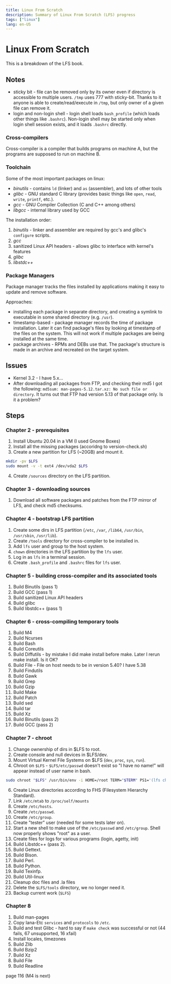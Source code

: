 ```yaml
---
title: Linux From Scratch
description: Summary of Linux From Scratch (LFS) progress
tags: ["linux"]
lang: en-US
---
```



# Linux From Scratch

This is a breakdown of the LFS book.

## Notes

- sticky bit - file can be removed only by its owner even if directory is
  accessible to multiple users. `/tmp` uses 777 with sticky-bit. Thanks to it
  anyone is able to create/read/execute in `/tmp`, but only owner of a given
  file can remove it.
- login and non-login shell - login shell loads `bash_profile` (which loads
  other things like `.bashrc`). Non-login shell may be started only when login
  shell session exists, and it loads `.bashrc` directly.

### Cross-compilers

Cross-compiler is a compiler that builds programs on machine A, but the programs
are supposed to run on machine B.

### Toolchain

Some of the most important packages on linux:

 - *binutils* - contains `ld` (linker) and `as` (assembler), and lots of other
   tools
 - *glibc* - GNU standard C library (provides basic things like `open`, `read`,
   `write`, `printf`, etc.).
 - *gcc* - GNU Compiler Collection (C and C++ among others)
- *libgcc* - internal library used by GCC

The installation order:

1. _binutils_ - linker and assembler are required by gcc's and glibc's
   `configure` scripts.
2. *gcc*
3. sanitized Linux API headers - allows glibc to interface with kernel's
   features
4. *glibc*
5. *libstdc++*

### Package Managers

Package manager tracks the files installed by applications making it easy to
update and remove software.

Approaches:

- installing each package in separate directory, and creating a symlink to
  executable in some shared directory (e.g. `/usr`).
- timestamp-based - package manager records the time of package installation.
  Later it can find package's files by looking at timestamp of the files on the
  system. This will not work if multiple packages are being installed at the
  same time.
- package archives - RPMs and DEBs use that. The package's structure is made in
  an archive and recreated on the target system.

## Issues

- Kernel 3.2 - I have 5.x...
- After downloading all packages from FTP, and checking their md5 I got the
  following: `md5sum: man-pages-5.12.tar.xz: No such file or directory`. It
  turns out that FTP had version 5.13 of that package only. Is it a problem?


## Steps

### Chapter 2 - prerequisites

1. Install Ubuntu 20.04 in a VM (I used Gnome Boxes)
2. Install all the missing packages (accoridng to version-check.sh)
3. Create a new partition for LFS (~20GB) and mount it.

```sh
mkdir -pv $LFS
sudo mount -v -t ext4 /dev/vda2 $LFS
```

4. Create `/sources` directory on the LFS partition.

### Chapter 3 - downloading sources

1. Download all software packages and patches from the FTP mirror of LFS, and
   check md5 checksums.

### Chapter 4 - bootstrap LFS partition

1. Create some dirs in LFS partition (`/etc`, `/var`, `/lib64`, `/usr/bin`,
   `/usr/sbin`, `/usr/lib`).
2. Create `/tools` directory for cross-compiler to be installed in.
3. Add `lfs` user and group to the host system.
4. `chown` directories in the LFS partition by the `lfs` user.
5. Log in as `lfs` in a terminal session.
6. Create `.bash_profile` and `.bashrc` files for `lfs` user.

### Chapter 5 - building cross-compiler and its associated tools

1. Build Binutils (pass 1)
2. Build GCC (pass 1)
3. Build sanitized Linux API headers
4. Build glibc
5. Build libstdc++ (pass 1)

### Chapter 6 - cross-compiling temporary tools

1. Build M4
2. Build Ncurses
3. Build Bash
4. Build Coreutils
5. Build Diffutils - by mistake I did make install before make. Later I rerun
   make install. Is it OK?
6. Build File - File on host needs to be in version 5.40? I have 5.38
7. Build Findutils
8. Build Gawk
9. Build Grep
10. Build Gzip
11. Build Make
12. Build Patch
13. Build sed
14. Build tar
15. Build Xz
16. Build Binutils (pass 2)
17. Build GCC (pass 2)

### Chapter 7 - chroot

1. Change ownership of dirs in $LFS to root.
2. Create console and null devices in $LFS/dev.
3. Mount Virtual Kernel File Systems on $LFS (`dev`, `proc`, `sys`, `run`).
4. Chroot on `$LFS` - `$LFS/etc/passwd` doesn't exist so "I have no name!" will
   appear instead of user name in bash.

```sh
sudo chroot "$LFS" /usr/bin/env -i HOME=/root TERM="$TERM" PS1='(lfs chroot) \u:\w\$ ' PATH=/usr/bin:/usr/sbin /bin/bash --login +h
```

6. Create Linux directories according to FHS (Filesystem Hierarchy Standard).
7. Link `/etc/mtab` to `/proc/self/mounts`
8. Create `/etc/hosts`.
9. Create `/etc/passwd`.
10. Create `/etc/group`.
11. Create "tester" user (needed for some tests later on).
12. Start a new shell to make use of the `/etc/passwd` and `/etc/group`. Shell
    now properly shows "root" as a user.
13. Create files for logs for various programs (login, agetty, init)
14. Build Libstdc++ (pass 2).
15. Build Gettext.
16. Build Bison.
17. Build Perl.
18. Build Python.
19. Build Texinfp.
20. Build Util-linux
21. Cleanup doc files and .la files
22. Delete the `$LFS/tools` directory, we no longer need it.
23. Backup current work (`$LFS`)


### Chapter 8

1. Build man-pages
2. Copy Iana-Etc `services` and `protocols` to `/etc`.
3. Build and test Glibc - hard to say if `make check` was successful or not (44
   fails, 67 unsupported, 16 xfail)
4. Install locales, timezones
5. Build Zlib
6. Build Bzip2
7. Build Xz
8. Build File
9. Build Readline

page 116 (M4 is next)